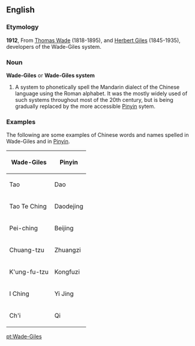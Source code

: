 ==English==

===Etymology===
'''1912''', From [[w:Thomas Wade|Thomas Wade]] (1818-1895), and [[w:Herbert Giles|Herbert Giles]] (1845-1935), developers of the Wade-Giles system.

===Noun===
'''Wade-Giles''' or '''Wade-Giles system'''

# A system to phonetically spell the Mandarin dialect of the Chinese language using the Roman alphabet. It was the mostly widely used of such systems throughout most of the 20th century, but is being gradually replaced by the more accessible [[Pinyin]] sytem.

===Examples===
{{rfc-header|Examples}}
The following are some examples of Chinese words and names spelled in Wade-Giles and in [[Pinyin]].

{| border="1" cellpadding="4" cellspacing="2"
|-----
! Wade-Giles
! Pinyin
|-----
| Tao || Dao
|-----
| Tao Te Ching || Daodejing
|-----
| Pei-ching || Beijing
|-----
| Chuang-tzu || Zhuangzi
|-----
| K'ung-fu-tzu || Kongfuzi
|-----
| I Ching || Yi Jing
|-----
| Ch'i || Qi
|}

[[pt:Wade-Giles]]